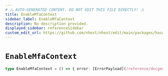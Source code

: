 ```yaml
---
# ⚠️ AUTO-GENERATED CONTENT. DO NOT EDIT THIS FILE DIRECTLY! ⚠️
title: EnableMfaContext
sidebar_label: EnableMfaContext
description: No description provided.
displayed_sidebar: referenceSidebar
custom_edit_url: https://github.com/nhost/nhost/edit/main/packages/hasura-auth-js/src/machines/enable-mfa.ts#L7
---
```


# `EnableMfaContext`

```ts
type EnableMfaContext = () => { error: [ErrorPayload](/reference/docgen/nextjs/types/error-payload) | null, imageUrl: string | null, secret: string | null }
```
